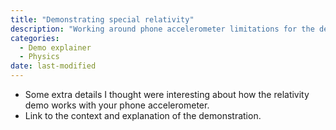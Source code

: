 ```yaml
---
title: "Demonstrating special relativity"
description: "Working around phone accelerometer limitations for the demo"
categories:
  - Demo explainer
  - Physics
date: last-modified
---
```


- Some extra details I thought were interesting about how the relativity demo works with your phone accelerometer.
- Link to the context and explanation of the demonstration.





